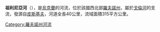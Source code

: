 '''祖利尼亞河'''（{{lang-uk|Зульня}}），是[[烏克蘭|烏克蘭]]的河流，位於該國西北部[[羅夫諾州|羅夫諾州]]，屬於[[戈倫河|戈倫河]]的支流，發源自[[皮斯基夫|皮斯基夫]]，河道全長40公里，流域面積315平方公里。

{{DEFAULTSORT:Зульня}}
[[Category:羅夫諾州河流|Category:羅夫諾州河流]]


{{Ukraine-river-stub}}